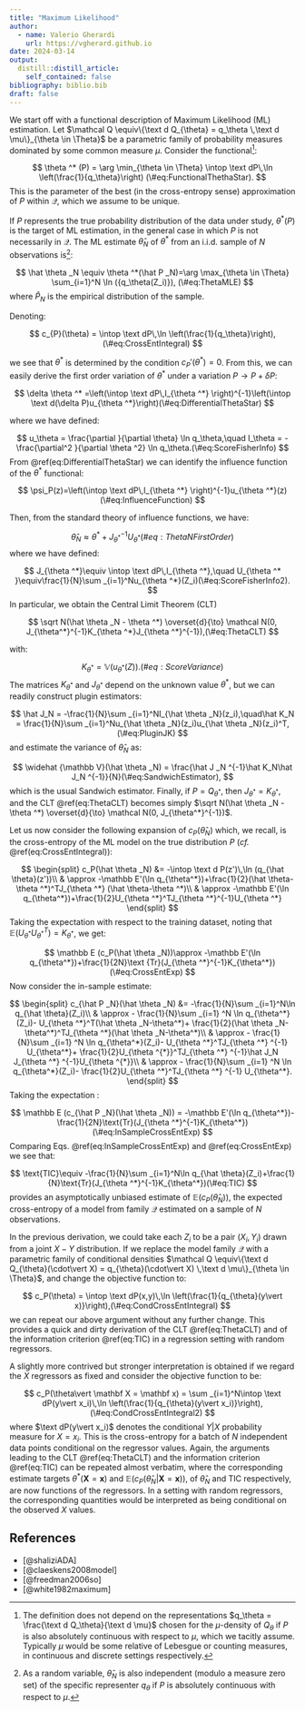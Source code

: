 ```yaml
---
title: "Maximum Likelihood"
author:
  - name: Valerio Gherardi
    url: https://vgherard.github.io
date: 2024-03-14
output:
  distill::distill_article:
    self_contained: false
bibliography: biblio.bib
draft: false
---
```


We start off with a functional description of Maximum Likelihood (ML) 
estimation. Let  $\mathcal Q \equiv\{\text d Q_{\theta} = q_\theta \,\text d \mu\}_{\theta \in \Theta}$ be a parametric family 
of probability measures dominated by some common measure $\mu$. Consider the functional^[The definition 
does not depend on the representations $q_\theta = \frac{\text d Q_\theta}{\text d \mu}$ chosen for the $\mu$-density of $Q_\theta$ if $P$ is also absolutely continuous with respect to $\mu$, which we tacitly assume. Typically $\mu$ would be some relative of Lebesgue or counting measures, in continuous and discrete 
settings respectively.]:

$$
\theta ^* (P) = \arg \min_{\theta \in \Theta} \intop \text dP\,\ln \left(\frac{1}{q_\theta}\right) (\#eq:FunctionalThethaStar).
$$
This is the parameter of the best (in the cross-entropy sense) approximation of 
$P$ within $\mathcal Q$, which we assume to be unique. 

If $P$ represents the true probability distribution of the data under study, $\theta ^*(P)$ is the target of ML estimation, in the general case in which $P$ 
is not necessarily in $\mathcal Q$. The ML estimate $\hat \theta _N$ of $\theta^*$ from an i.i.d. sample of $N$ observations is^[As a random variable, $\hat \theta _N$ is also independent (modulo a measure zero set) of the specific representer $q_\theta$ if $P$ is absolutely continuous with respect to $\mu$.]:

$$
\hat \theta _N \equiv \theta ^*(\hat P _N)=\arg \max_{\theta \in \Theta} \sum_{i=1}^N \ln ({q_\theta(Z_i)}), (\#eq:ThetaMLE)
$$
where $\hat P _N$ is the empirical distribution of the sample.

Denoting:

$$
c_{P}(\theta) = \intop \text dP\,\ln \left(\frac{1}{q_\theta}\right),(\#eq:CrossEntIntegral)
$$

we see that $\theta^*$ is determined by the condition 
$c_{P}'(\theta^*)=0$. From this, we can easily derive 
the first order variation of $\theta ^*$ under a variation 
$P \to P + \delta P$:

$$
\delta \theta ^* =\left(\intop \text dP\,I_{\theta ^*} \right)^{-1}\left(\intop \text d(\delta P)u_{\theta ^*}\right)(\#eq:DifferentialThetaStar)
$$

where we have defined:

$$
u_\theta = \frac{\partial }{\partial \theta} \ln q_\theta,\quad I_\theta = -\frac{\partial^2 }{\partial \theta ^2}  \ln q_\theta.(\#eq:ScoreFisherInfo)
$$
From \@ref(eq:DifferentialThetaStar) we can identify the influence function of 
the $\theta ^*$ functional:

$$
\psi_P(z)=\left(\intop \text dP\,I_{\theta ^*} \right)^{-1}u_{\theta ^*}(z)(\#eq:InfluenceFunction)
$$

Then, from the standard theory of influence functions, we have:

$$
\hat \theta _N \approx \theta ^*+J_{\theta ^*} ^{-1} U_{\theta^*}(\#eq:ThetaNFirstOrder)
$$
where we have defined:

$$
J_{\theta ^*}\equiv \intop \text dP\,I_{\theta ^*},\quad U_{\theta ^* }\equiv\frac{1}{N}\sum _{i=1}^Nu_{\theta ^*}(Z_i)(\#eq:ScoreFisherInfo2).
$$
In particular, we obtain the Central Limit Theorem (CLT)

$$
\sqrt N(\hat \theta _N - \theta ^*) \overset{d}{\to} \mathcal N(0, J_{\theta^*}^{-1}K_{\theta ^*}J_{\theta ^*}^{-1}),(\#eq:ThetaCLT)
$$

with:

$$
K_{\theta ^*} = \mathbb V(u_{\theta ^*}(Z)). (\#eq:ScoreVariance)
$$
The matrices $K_{\theta ^*}$ and $J_{\theta ^*}$ depend on the unknown value $\theta ^*$, but we can readily construct plugin estimators:

$$
\hat J_N = -\frac{1}{N}\sum _{i=1}^NI_{\hat \theta _N}(z_i),\quad\hat K_N = \frac{1}{N}\sum _{i=1}^Nu_{\hat \theta _N}(z_i)u_{\hat \theta _N}(z_i)^T,(\#eq:PluginJK)
$$
and estimate the variance of $\hat \theta _N$ as:

$$
\widehat {\mathbb V}(\hat \theta _N) = \frac{\hat J _N ^{-1}\hat K_N\hat J_N ^{-1}}{N}(\#eq:SandwichEstimator),
$$
which is the usual Sandwich estimator. Finally, if $P = Q_{\theta^*}$, then $J _{\theta^*} = K _{\theta^*}$, and the CLT \@ref(eq:ThetaCLT) becomes simply 
$\sqrt N(\hat \theta _N - \theta ^*) \overset{d}{\to} \mathcal N(0, J_{\theta^*}^{-1})$.

Let us now consider the following expansion of  $c_P(\hat \theta _N)$ which, we recall, is the cross-entropy of the ML model on the true distribution $P$ (*cf.* \@ref(eq:CrossEntIntegral)):

$$
\begin{split}
c_P(\hat \theta _N)
	&= -\intop \text d P(z')\,\ln (q_{\hat \theta}(z'))\\
	& \approx -\mathbb E'(\ln q_{\theta^*})+\frac{1}{2}(\hat \theta-\theta ^*)^TJ_{\theta ^*} (\hat \theta-\theta ^*)\\
	& \approx -\mathbb E'(\ln q_{\theta^*})+\frac{1}{2}U_{\theta ^*}^TJ_{\theta ^*}^{-1}U_{\theta ^*}
\end{split}
$$
Taking the expectation with respect to the training dataset, noting that 
$\mathbb E(U_{\theta ^*}U_{\theta ^*}^T)=K_{\theta ^*}$, we get:

$$
\mathbb E (c_P(\hat \theta _N))\approx -\mathbb E'(\ln q_{\theta^*})+\frac{1}{2N}\text {Tr}(J_{\theta ^*}^{-1}K_{\theta^*}) (\#eq:CrossEntExp)
$$
Now consider the in-sample estimate:

$$
\begin{split}
c_{\hat P _N}(\hat \theta _N) &= -\frac{1}{N}\sum _{i=1}^N\ln q_{\hat \theta}(Z_i)\\
& \approx - \frac{1}{N}\sum _{i=1} ^N \ln q_{\theta^*}(Z_i)- U_{\theta ^*}^T(\hat \theta _N-\theta^*)+ \frac{1}{2}(\hat \theta _N-\theta^*)^TJ_{\theta ^*}(\hat \theta _N-\theta^*)\\
& \approx - \frac{1}{N}\sum _{i=1} ^N \ln q_{\theta^*}(Z_i)- U_{\theta ^*}^TJ_{\theta ^*} ^{-1} U_{\theta^*}+ \frac{1}{2}U_{\theta ^{*}}^TJ_{\theta ^*} ^{-1}\hat J_N J_{\theta ^*} ^{-1}U_{\theta ^{*}}\\
& \approx - \frac{1}{N}\sum _{i=1} ^N \ln q_{\theta^*}(Z_i)- \frac{1}{2}U_{\theta ^*}^TJ_{\theta ^*} ^{-1} U_{\theta^*}.
\end{split}
$$
Taking the expectation :

$$
\mathbb E (c_{\hat P _N}(\hat \theta _N)) = -\mathbb E'(\ln q_{\theta^*})-\frac{1}{2N}\text{Tr}(J_{\theta ^*}^{-1}K_{\theta^*})(\#eq:InSampleCrossEntExp)
$$
Comparing Eqs. \@ref(eq:InSampleCrossEntExp) and \@ref(eq:CrossEntExp) we see 
that:

$$
\text{TIC}\equiv -\frac{1}{N}\sum _{i=1}^N\ln q_{\hat \theta}(Z_i)+\frac{1}{N}\text{Tr}(J_{\theta ^*}^{-1}K_{\theta^*})(\#eq:TIC)
$$
provides an asymptotically unbiased estimate of 
$\mathbb E (c_P(\hat \theta _N))$, the expected cross-entropy of a model from
family $\mathcal Q$ estimated on a sample of $N$ observations.

In the previous derivation, we could take each $Z_i$ to be a pair $(X_i,\,Y_i)$ 
drawn from a joint $X-Y$ distribution. If we replace the model family $\mathcal Q$ 
with a parametric family of conditional densities $\mathcal Q \equiv\{\text d Q_{\theta}(\cdot\vert X) = q_{\theta}(\cdot\vert X) \,\text d \mu\}_{\theta \in \Theta}$, and change the objective function to:

$$
c_P(\theta) = \intop \text dP(x,y)\,\ln \left(\frac{1}{q_{\theta}(y\vert x)}\right),(\#eq:CondCrossEntIntegral)
$$
we can repeat our above argument without any further change. This
provides a quick and dirty derivation of the CLT \@ref(eq:ThetaCLT) and of the
information criterion \@ref(eq:TIC) in a regression setting with random 
regressors.

A slightly more contrived but stronger interpretation is obtained if we regard 
the $X$ regressors as fixed and consider the objective function to be:

$$
c_P(\theta\vert \mathbf X = \mathbf x) = \sum _{i=1}^N\intop \text dP(y\vert x_i)\,\ln \left(\frac{1}{q_{\theta}(y\vert x_i)}\right),(\#eq:CondCrossEntIntegral2)
$$
where $\text dP(y\vert x_i)$ denotes the conditional $Y\vert X$ probability 
measure for $X = x_i$. This is the cross-entropy for a batch of $N$ independent 
data points conditional on the regressor values. Again, the arguments leading to 
the CLT \@ref(eq:ThetaCLT) and the information criterion \@ref(eq:TIC) can be 
repeated almost verbatim, where the corresponding estimate targets 
$\theta ^*(\mathbf X = \mathbf x)$ and 
$\mathbb E (c_P(\hat \theta _N\vert \mathbf X =\mathbf x))$, of $\hat \theta _N$ 
and $\text{TIC}$ respectively, are now functions of the regressors. In a setting
with random regressors, the corresponding quantities would be interpreted as
being conditional on the observed $X$ values.

## References

- [@shaliziADA]
- [@claeskens2008model]
- [@freedman2006so]
- [@white1982maximum]
